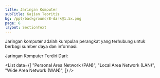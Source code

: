 ```yaml
---
title: Jaringan Komputer
subTitle: Kajian Teoritis
bg: /ppt/background/8-dark@1.5x.png
page: 6
layout: SectionText
---
```


Jaringan komputer adalah kumpulan perangkat yang terhubung untuk berbagi sumber daya dan informasi.

Jaringan Komputer Terdiri Dari:

<List
  data={[
    "Personal Area Network (PAN)",
    "Local Area Network (LAN)",
    "Wide Area Network (WAN)",
  ]}
/>
